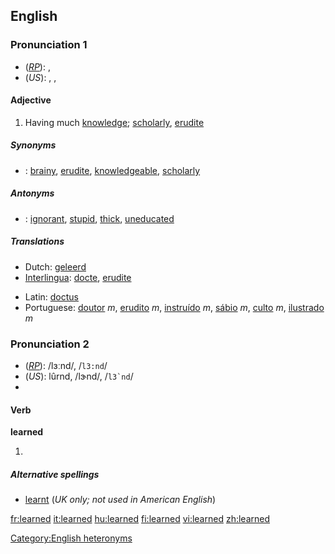 ==English==

{{rank|instead|giving|presence|657|learned|minutes|appear|thoughts}}

===Pronunciation 1===
*(''[[RP]]''): {{IPA|/ˈlɜːnɪd/}}, {{SAMPA|/"l3:nId/}}
*(''US''): {{AHD|lûrʹnĭd}}, {{IPA|/"lɝnɪd/}}, {{SAMPA|/"l3`nId/}}<!--Note: this the pronunciation given in dictionary.com. Other US accents vary.-->

====Adjective====
{{en-adj}}

# Having much [[knowledge]]; [[scholarly]], [[erudite]]

=====Synonyms=====
*{{italbrac|having much knowledge}}: [[brainy]], [[erudite]], [[knowledgeable]], [[scholarly]]

=====Antonyms=====
*{{italbrac|having much knowledge}}: [[ignorant]], [[stupid]], [[thick]], [[uneducated]]

=====Translations=====
{{top}}
*Dutch: [[geleerd]]
*[[Interlingua]]: [[docte]], [[erudite#Interlingua|erudite]]
{{mid}}
*Latin: [[doctus]]
*Portuguese: [[doutor]] ''m'', [[erudito]] ''m'', [[instruído]] ''m'', [[sábio]] ''m'', [[culto]] ''m'', [[ilustrado]] ''m''
{{bottom}}

===Pronunciation 2===
*(''[[RP]]''): /lɜːnd/, /<tt>l3:nd</tt>/
*(''US''): lûrnd, /lɝnd/, /<tt>l3`nd</tt>/
*{{audio|en-us-learned.ogg|Audio (US)}}

====Verb====
'''learned'''

# {{past of|[[learn]]}}

=====Alternative spellings=====
*[[learnt]] (''UK only; not used in American English'')

<!-- Translations should be placed on the lemma page "learn" rather tha here
=====Translations=====
{{top}}
*Dutch: [[geleerd]]
*Indonesian: [[ajar|belajar]]
{{mid}}
*Japanese:
** [[学んだ]] ([[まなんだ]], mananda)
** [[勉強]]した ([[べんきょう]]した, benkyō-shita)
** [[学習]]した ([[がくしゅう]]した, gakushū-shita)
{{bottom}}
-->

[[Category:English heteronyms]]

[[fr:learned]]
[[it:learned]]
[[hu:learned]]
[[fi:learned]]
[[vi:learned]]
[[zh:learned]]